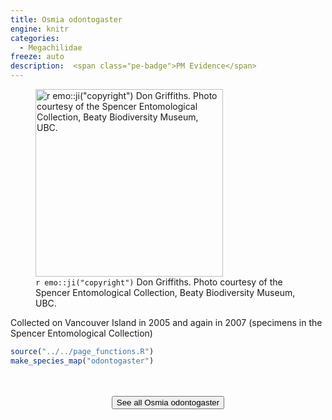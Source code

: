 ```yaml
---
title: Osmia odontogaster
engine: knitr
categories:
  - Megachilidae
freeze: auto
description:  <span class="pe-badge">PM Evidence</span>
---
```

![`r emo::ji("copyright")` Don Griffiths. Photo courtesy of the Spencer Entomological Collection, Beaty Biodiversity Museum, UBC.](https://www.zoology.ubc.ca/entomology/main/Hymenoptera/Megachilidae/Osmia%20odontogaster%20female%20(3lateral)%20.jpg){height=300}

Collected on Vancouver Island in 2005 and again in 2007 (specimens in the Spencer Entomological Collection)



```r
source("../../page_functions.R")
make_species_map("odontogaster")
```
<br><br>
<center>


<a href="https://www.zoology.ubc.ca/entomology/main/Hymenoptera/Megachilidae/Osmia%20odontogaster.php"><button type="button" class="btn btn-secondary">See all Osmia odontogaster <i class="fa-solid fa-arrow-up-right-from-square"></i> </button></a>
</center>
